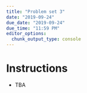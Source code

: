 ```yaml
---
title: "Problem set 3"
date: "2019-09-24"
due_date: "2019-09-24"
due_time: "11:59 PM"
editor_options: 
  chunk_output_type: console
---
```


# Instructions

- TBA